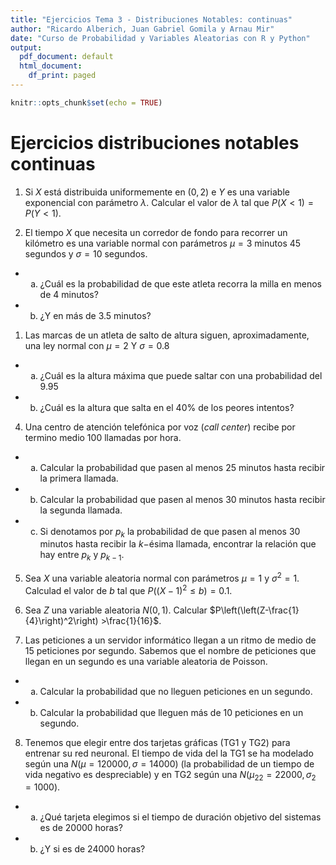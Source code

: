 ```yaml
---
title: "Ejercicios Tema 3 - Distribuciones Notables: continuas"
author: "Ricardo Alberich, Juan Gabriel Gomila y Arnau Mir"
date: "Curso de Probabilidad y Variables Aleatorias con R y Python"
output:
  pdf_document: default
  html_document:
    df_print: paged
---
```


```r
knitr::opts_chunk$set(echo = TRUE)
```
# Ejercicios distribuciones notables continuas

1. Si $X$ está distribuida uniformemente en
$(0,2)$ e $Y$ es una variable exponencial con parámetro $\lambda$. Calcular
el valor de $\lambda$ tal que $P(X<1)=P(Y<1)$. 

1. El tiempo $X$ que necesita un corredor
de fondo  para recorrer un  kilómetro es una variable normal  con parámetros $\mu =3$
minutos  45 segundos y  $\sigma = 10$ segundos.  

+ a) ¿Cuál es la probabilidad de que este atleta  recorra la milla en menos de 4 minutos?  
+ b) ¿Y en más de 3.5 minutos? 

1. Las marcas de un atleta de salto de altura  siguen, aproximadamente, una ley normal  con $\mu=2$ Y $\sigma=0.8$
  + a) ¿Cuál es la  altura máxima que puede saltar con una probabilidad del $9.95$
  + b) ¿Cuál es la altura que salta  en el 40\% de los peores intentos?

4. Una  centro de atención telefónica por voz (*call center*) recibe  por termino medio 100 llamadas por hora.
  + a) Calcular la probabilidad que pasen al menos 25 minutos hasta recibir la
primera llamada.
  + b) Calcular la probabilidad que pasen al menos 30 minutos hasta recibir la
segunda llamada.
  + c) Si denotamos por  $p_k$ la probabilidad de que pasen al menos 30
minutos hasta recibir la $k-$ésima llamada, encontrar la relación  que hay entre 
$p_k$ y $p_{k-1}$.

5. Sea $X$ una variable aleatoria normal con parámetros $\mu=1$ y
$\sigma^2=1$. Calculad el valor de $b$ tal que $P\left((X-1)^2\leq b\right)=0.1$.

6. Sea $Z$ una variable aleatoria $N(0,1)$. Calcular
$P\left(\left(Z-\frac{1}{4}\right)^2\right) >\frac{1}{16}$.

7. Las peticiones a un servidor informático llegan a un ritmo de medio de 15 peticiones por segundo.
Sabemos que el nombre de peticiones que llegan en un segundo es una variable
aleatoria de Poisson.
+ a) Calcular la probabilidad que no lleguen peticiones  en un segundo.
+ b) Calcular la probabilidad que lleguen más de  10 peticiones en un
segundo.

8. Tenemos que elegir entre  dos tarjetas gráficas (TG1 y TG2) para entrenar su red neuronal. El tiempo  de vida del la  TG1 se ha modelado según una 
$N(\mu=120000, \sigma=14000)$ (la probabilidad de un tiempo de vida negativo es despreciable) y en TG2 según una $N(\mu_22=22000, \sigma_2=1000)$. 

+ a) ¿Qué tarjeta elegimos si el tiempo de duración objetivo del sistemas es de  20000 horas? 
+ b) ¿Y si es   de 24000 horas?




